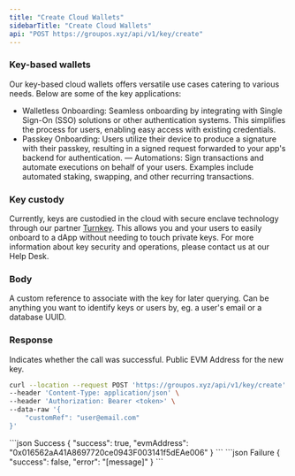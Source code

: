 ```yaml
---
title: "Create Cloud Wallets"
sidebarTitle: "Create Cloud Wallets"
api: "POST https://groupos.xyz/api/v1/key/create"
---
```


### Key-based wallets
Our key-based cloud wallets offers versatile use cases catering to various needs. Below are some of the key applications:

- Walletless Onboarding:  Seamless onboarding by integrating with Single Sign-On (SSO) solutions or other authentication systems. This simplifies the process for users, enabling easy access with existing credentials.
- Passkey Onboarding: Users utilize their device to produce a signature with their passkey, resulting in a signed request forwarded to your app's backend for authentication.
— Automations:  Sign transactions and automate executions on behalf of your users. Examples include automated staking, swapping, and other recurring transactions.


### Key custody

Currently, keys are custodied in the cloud with secure enclave technology through our partner [Turnkey](https://www.turnkey.com/).
This allows you and your users to easily onboard to a dApp without needing to touch private keys. For more information about
key security and operations, please contact us at our Help Desk.

### Body

<ParamField body="customRef" type="string" required={false}>
  A custom reference to associate with the key for later querying. Can be
  anything you want to identify keys or users by, eg. a user's email or a
  database UUID.
</ParamField>

### Response

<ResponseField name="success" type="boolean">
  Indicates whether the call was successful.
</ResponseField>

<ResponseField name="evmAddress" type="string">
  Public EVM Address for the new key.
</ResponseField>

<RequestExample>

```bash Example Request
curl --location --request POST 'https://groupos.xyz/api/v1/key/create' \
--header 'Content-Type: application/json' \
--header 'Authorization: Bearer <token>' \
--data-raw '{
    "customRef": "user@email.com"
}'
```

</RequestExample>

<ResponseExample>
  ```json Success
  {
    "success": true,
    "evmAddress": "0x016562aA41A8697720ce0943F003141f5dEAe006"
  }
  ```
  ```json Failure
  {
    "success": false,
    "error": "[message]"
  }
  ```
</ResponseExample>
